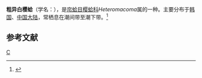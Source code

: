 {{Speciesbox
| taxon = Heteromacoma irus
| binomial_authority = (Hanley)
}}
'''粗异白樱蛤'''（学名：''{{lang|la|Heteromacoma irus}}''），是[[帘蛤目|帘蛤目]][[樱蛤科|樱蛤科]]''Heteromacoma''属的一种。主要分布于[[韩国|韩国]]、[[中国大陆|中国大陆]]，常栖息在潮间带至潮下带。<ref>{{cite web|url=http://shell.sinica.edu.tw/chinese/shellbase_detail.php?science_no=3820|title=国际贝库：粗异白樱蛤|publisher=台湾贝类资料库|accessdate=2009-08-11}}</ref>

== 参考文献 ==
{{reflist}}
{{catmore}}
{{Taxonbar|from=Q13229049}}

[[Category:樱蛤科|C]]